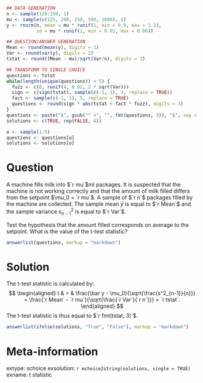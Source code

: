 ```r
## DATA GENERATION
n <- sample(120:250, 1)
mu <- sample(c(125, 200, 250, 500, 1000), 1)
y <- rnorm(n, mean = mu * runif(1, min = 0.9, max = 1.1), 
           sd = mu * runif(1, min = 0.02, max = 0.06))

## QUESTION/ANSWER GENERATION
Mean <- round(mean(y), digits = 1)
Var <- round(var(y), digits = 2)
tstat <- round((Mean - mu)/sqrt(Var/n), digits = 3)

## TRANSFORM TO SINGLE CHOICE
questions <- tstat
while(length(unique(questions)) < 5) {
  fuzz <- c(0, runif(4, 0.02, 2 * sqrt(Var)))
  sign <- c(sign(tstat), sample(c(-1, 1), 4, replace = TRUE))
  fact <- sample(c(-1, 1), 5, replace = TRUE)
  questions <- round(sign * abs(tstat + fact * fuzz), digits = 3)
}
questions <- paste("$", gsub("^ +", "", fmt(questions, 3)), "$", sep = "")
solutions <- c(TRUE, rep(FALSE, 4))

o <- sample(1:5)
questions <- questions[o]
solutions <- solutions[o]
```

Question
========
A machine fills milk into $`r mu`$ml packages. It is suspected that the 
machine is not working correctly and that the amount of milk filled differs 
from the setpoint $\mu_0 = `r mu`$. A sample of $`r n`$ packages 
filled by the machine are collected. The sample mean $\bar{y}$ is equal to 
$`r Mean`$ and the sample variance $s^2_{n-1}$ is equal to 
$`r Var`$.

Test the hypothesis that the amount filled corresponds on average to the 
setpoint. What is the value of the t-test statistic?

```r
answerlist(questions, markup = "markdown")
```

Solution
========
The t-test statistic is calculated by:
$$
\begin{aligned}
  t & = & \frac{\bar y - \mu_0}{\sqrt{\frac{s^2_{n-1}}{n}}}
  = \frac{`r Mean` - `r mu`}{\sqrt{\frac{`r Var`}{`r n`}}}
  = `r tstat`.
\end{aligned}
$$
The t-test statistic is thus equal to
$`r fmt(tstat, 3)`$.

```r
answerlist(ifelse(solutions, "True", "False"), markup = "markdown")
```

Meta-information
================
extype: schoice
exsolution: `r mchoice2string(solutions, single = TRUE)`
exname: t statistic
